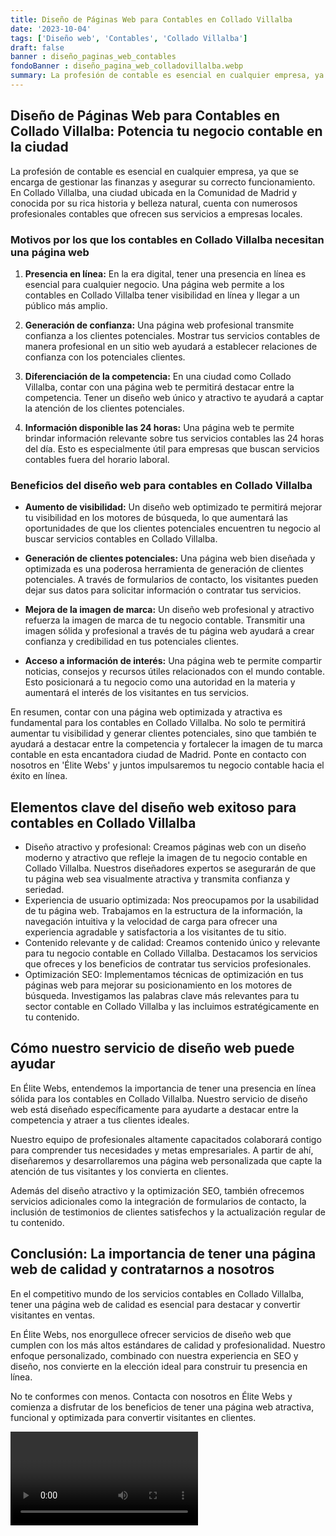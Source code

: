 ```yaml
---
title: Diseño de Páginas Web para Contables en Collado Villalba
date: '2023-10-04'
tags: ['Diseño web', 'Contables', 'Collado Villalba']
draft: false
banner : diseño_paginas_web_contables
fondoBanner : diseño_pagina_web_colladovillalba.webp
summary: La profesión de contable es esencial en cualquier empresa, ya que se encarga de gestionar las finanzas y asegurar su correcto funcionamiento. En Collado Villalba, una ciudad ubicada en la Comunidad de Madrid y conocida por su rica historia y belleza natural, cuenta con numerosos profesionales contables que ofrecen sus servicios a empresas locales.
---
```


## Diseño de Páginas Web para Contables en Collado Villalba: Potencia tu negocio contable en la ciudad

La profesión de contable es esencial en cualquier empresa, ya que se encarga de gestionar las finanzas y asegurar su correcto funcionamiento. En Collado Villalba, una ciudad ubicada en la Comunidad de Madrid y conocida por su rica historia y belleza natural, cuenta con numerosos profesionales contables que ofrecen sus servicios a empresas locales.

### Motivos por los que los contables en Collado Villalba necesitan una página web

1. **Presencia en línea:** En la era digital, tener una presencia en línea es esencial para cualquier negocio. Una página web permite a los contables en Collado Villalba tener visibilidad en línea y llegar a un público más amplio.

2. **Generación de confianza:** Una página web profesional transmite confianza a los clientes potenciales. Mostrar tus servicios contables de manera profesional en un sitio web ayudará a establecer relaciones de confianza con los potenciales clientes.

3. **Diferenciación de la competencia:** En una ciudad como Collado Villalba, contar con una página web te permitirá destacar entre la competencia. Tener un diseño web único y atractivo te ayudará a captar la atención de los clientes potenciales.

4. **Información disponible las 24 horas:** Una página web te permite brindar información relevante sobre tus servicios contables las 24 horas del día. Esto es especialmente útil para empresas que buscan servicios contables fuera del horario laboral.

### Beneficios del diseño web para contables en Collado Villalba

- **Aumento de visibilidad:** Un diseño web optimizado te permitirá mejorar tu visibilidad en los motores de búsqueda, lo que aumentará las oportunidades de que los clientes potenciales encuentren tu negocio al buscar servicios contables en Collado Villalba.

- **Generación de clientes potenciales:** Una página web bien diseñada y optimizada es una poderosa herramienta de generación de clientes potenciales. A través de formularios de contacto, los visitantes pueden dejar sus datos para solicitar información o contratar tus servicios.

- **Mejora de la imagen de marca:** Un diseño web profesional y atractivo refuerza la imagen de marca de tu negocio contable. Transmitir una imagen sólida y profesional a través de tu página web ayudará a crear confianza y credibilidad en tus potenciales clientes.

- **Acceso a información de interés:** Una página web te permite compartir noticias, consejos y recursos útiles relacionados con el mundo contable. Esto posicionará a tu negocio como una autoridad en la materia y aumentará el interés de los visitantes en tus servicios.

En resumen, contar con una página web optimizada y atractiva es fundamental para los contables en Collado Villalba. No solo te permitirá aumentar tu visibilidad y generar clientes potenciales, sino que también te ayudará a destacar entre la competencia y fortalecer la imagen de tu marca contable en esta encantadora ciudad de Madrid. Ponte en contacto con nosotros en 'Élite Webs' y juntos impulsaremos tu negocio contable hacia el éxito en línea.

<GifSeo />

<Cta />

## Elementos clave del diseño web exitoso para contables en Collado Villalba

- Diseño atractivo y profesional: Creamos páginas web con un diseño moderno y atractivo que refleje la imagen de tu negocio contable en Collado Villalba. Nuestros diseñadores expertos se asegurarán de que tu página web sea visualmente atractiva y transmita confianza y seriedad.
- Experiencia de usuario optimizada: Nos preocupamos por la usabilidad de tu página web. Trabajamos en la estructura de la información, la navegación intuitiva y la velocidad de carga para ofrecer una experiencia agradable y satisfactoria a los visitantes de tu sitio.
- Contenido relevante y de calidad: Creamos contenido único y relevante para tu negocio contable en Collado Villalba. Destacamos los servicios que ofreces y los beneficios de contratar tus servicios profesionales.
- Optimización SEO: Implementamos técnicas de optimización en tus páginas web para mejorar su posicionamiento en los motores de búsqueda. Investigamos las palabras clave más relevantes para tu sector contable en Collado Villalba y las incluimos estratégicamente en tu contenido.

## Cómo nuestro servicio de diseño web puede ayudar

En Élite Webs, entendemos la importancia de tener una presencia en línea sólida para los contables en Collado Villalba. Nuestro servicio de diseño web está diseñado específicamente para ayudarte a destacar entre la competencia y atraer a tus clientes ideales.

Nuestro equipo de profesionales altamente capacitados colaborará contigo para comprender tus necesidades y metas empresariales. A partir de ahí, diseñaremos y desarrollaremos una página web personalizada que capte la atención de tus visitantes y los convierta en clientes.

Además del diseño atractivo y la optimización SEO, también ofrecemos servicios adicionales como la integración de formularios de contacto, la inclusión de testimonios de clientes satisfechos y la actualización regular de tu contenido.

## Conclusión: La importancia de tener una página web de calidad y contratarnos a nosotros

En el competitivo mundo de los servicios contables en Collado Villalba, tener una página web de calidad es esencial para destacar y convertir visitantes en ventas.

En Élite Webs, nos enorgullece ofrecer servicios de diseño web que cumplen con los más altos estándares de calidad y profesionalidad. Nuestro enfoque personalizado, combinado con nuestra experiencia en SEO y diseño, nos convierte en la elección ideal para construir tu presencia en línea.

No te conformes con menos. Contacta con nosotros en Élite Webs y comienza a disfrutar de los beneficios de tener una página web atractiva, funcional y optimizada para convertir visitantes en clientes.

<Video />

<CtaBot job='Contables' city='Collado Villalba'/>

<Gmaps query='Collado Villalba+españa+maps' />